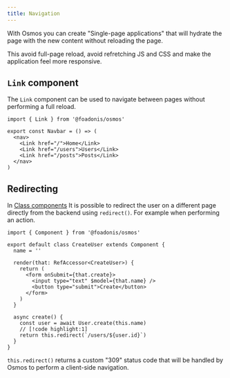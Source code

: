 ```yaml
---
title: Navigation
---
```


With Osmos you can create "Single-page applications" that will hydrate the page with the new content without reloading the page.

This avoid full-page reload, avoid refretching JS and CSS and make the application feel more responsive.

## `Link` component

The `Link` component can be used to navigate between pages without performing a full reload.

```tsx
import { Link } from '@foadonis/osmos'

export const Navbar = () => (
  <nav>
    <Link href="/">Home</Link>
    <Link href="/users">Users</Link>
    <Link href="/posts">Posts</Link>
  </nav>
)
```

## Redirecting

In [Class components](./concepts/components#class-components) It is possible to redirect the user on a different page directly from the backend using `redirect()`. For example when performing an action.

```tsx
import { Component } from '@foadonis/osmos'

export default class CreateUser extends Component {
  name = ''

  render(that: RefAccessor<CreateUser>) {
    return (
      <form onSubmit={that.create}>
        <input type="text" $model={that.name} />
        <button type="submit">Create</button>
      </form>
    )
  }

  async create() {
    const user = await User.create(this.name)
    // [!code highlight:1]
    return this.redirect(`/users/${user.id}`)
  }
}
```

<Callout>

`this.redirect()` returns a custom "309" status code that will be handled by Osmos to perform a client-side navigation.

</Callout>
